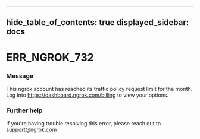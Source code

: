

---
hide_table_of_contents: true
displayed_sidebar: docs
---


# ERR_NGROK_732

### Message
This ngrok account has reached its traffic policy request limit for the month. Log into https://dashboard.ngrok.com/billing to view your options.

<ErrorDetails />



### Further help
If you're having trouble resolving this error, please reach out to [support@ngrok.com](mailto:support@ngrok.com?subject=Help%20with%20ERR_NGROK_732)

